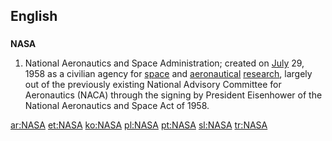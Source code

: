 ==English==
==={{acronym}}===
{{wikipedia}}
'''NASA'''
# National Aeronautics and Space Administration; created on [[July]] 29, 1958  as a civilian agency for [[space]] and [[aeronautical]] [[research]], largely out of the previously existing National Advisory Committee for Aeronautics (NACA) through the signing by President Eisenhower of the National Aeronautics and Space Act of 1958.

[[ar:NASA]]
[[et:NASA]]
[[ko:NASA]]
[[pl:NASA]]
[[pt:NASA]]
[[sl:NASA]]
[[tr:NASA]]
